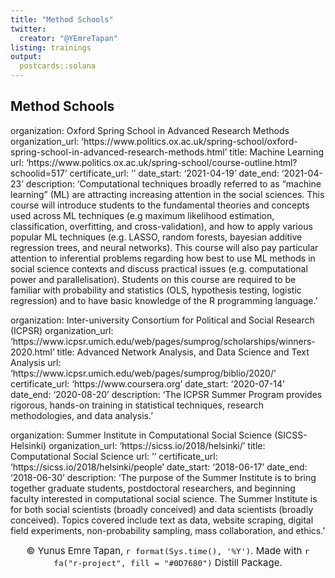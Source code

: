 ```yaml
---
title: "Method Schools"
twitter:
  creator: "@YEmreTapan"
listing: trainings
output:
  postcards::solana
---
```


## Method Schools

organization: Oxford Spring School in Advanced Research Methods organization_url: ‘https://www.politics.ox.ac.uk/spring-school/oxford-spring-school-in-advanced-research-methods.html' title: Machine Learning url: ‘https://www.politics.ox.ac.uk/spring-school/course-outline.html?schoolid=517' certificate_url: '’ date_start: ‘2021-04-19’ date_end: ‘2021-04-23’ description: ‘Computational techniques broadly referred to as “machine learning” (ML) are attracting increasing attention in the social sciences. This course will introduce students to the fundamental theories and concepts used across ML techniques (e.g maximum likelihood estimation, classification, overfitting, and cross-validation), and how to apply various popular ML techniques (e.g. LASSO, random forests, bayesian additive regression trees, and neural networks). This course will also pay particular attention to inferential problems regarding how best to use ML methods in social science contexts and discuss practical issues (e.g. computational power and parallelisation). Students on this course are required to be familiar with probability and statistics (OLS, hypothesis testing, logistic regression) and to have basic knowledge of the R programming language.’

organization: Inter-university Consortium for Political and Social Research (ICPSR) organization_url: ‘https://www.icpsr.umich.edu/web/pages/sumprog/scholarships/winners-2020.html' title: Advanced Network Analysis, and Data Science and Text Analysis url: ‘https://www.icpsr.umich.edu/web/pages/sumprog/biblio/2020/' certificate_url: ‘https://www.coursera.org’ date_start: ‘2020-07-14’ date_end: ‘2020-08-20’ description: ‘The ICPSR Summer Program provides rigorous, hands-on training in statistical techniques, research methodologies, and data analysis.’

organization: Summer Institute in Computational Social Science (SICSS-Helsinki) organization_url: ‘https://sicss.io/2018/helsinki/' title: Computational Social Science url: '’ certificate_url: ‘https://sicss.io/2018/helsinki/people' date_start: ‘2018-06-17’ date_end: ‘2018-06-30’ description: ‘The purpose of the Summer Institute is to bring together graduate students, postdoctoral researchers, and beginning faculty interested in computational social science. The Summer Institute is for both social scientists (broadly conceived) and data scientists (broadly conceived). Topics covered include text as data, website scraping, digital field experiments, non-probability sampling, mass collaboration, and ethics.’


<center>
<main style="font-size:15px"> &copy; Yunus Emre Tapan, `r format(Sys.time(), '%Y')`. Made with `r fa("r-project", fill = "#0D7680")` Distill Package. </main>
</center>